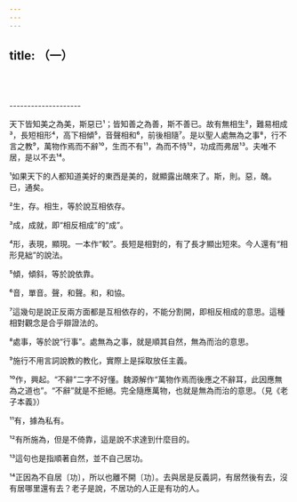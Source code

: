 ```yaml
---
---
---
```

title: （一）
---





<br/><br/><br/>--------------------

天下皆知美之為美，斯惡已¹；皆知善之為善，斯不善已。故有無相生²，難易相成³，長短相形⁴，高下相傾⁵，音聲相和⁶，前後相隨⁷。是以聖人處無為之事⁸，行不言之教⁹，萬物作焉而不辭¹⁰，生而不有¹¹，為而不恃¹²，功成而弗居¹³。夫唯不居，是以不去¹⁴。

¹如果天下的人都知道美好的東西是美的，就顯露出醜來了。斯，則。惡，醜。已，通矣。

²生，存。相生，等於說互相依存。

³成，成就，即“相反相成”的“成”。

⁴形，表現，顯現。一本作“較”。長短是相對的，有了長才顯出短來。今人還有“相形見絀”的說法。

⁵傾，傾斜，等於說依靠。

⁶音，單音。聲，和聲。和，和協。

⁷這幾句是說正反兩方面都是互相依存的，不能分割開，即相反相成的意思。這種相對觀念是合乎辯證法的。

⁸處事，等於說“行事”。處無為之事，就是順其自然，無為而治的意思。

⁹施行不用言詞說教的教化，實際上是採取放任主義。

¹⁰作，興起。“不辭”二字不好懂。魏源解作“萬物作焉而後應之不辭耳，此因應無為之道也”。“不辭”就是不拒絕。完全隨應萬物，也就是無為而治的意思。（見《老子本義》）

¹¹有，據為私有。

¹²有所施為，但是不倚靠，這是說不求達到什麼目的。

¹³這句也是指順著自然，並不自己居功。

¹⁴正因為不自居〔功〕，所以也離不開〔功〕。去與居是反義詞，有居然後有去，沒有居哪里還有去？老子是說，不居功的人正是有功的人。